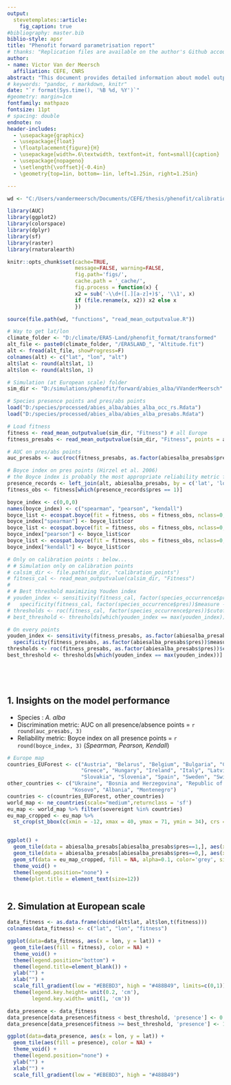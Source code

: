 ```yaml
---
output: 
  stevetemplates::article:
    fig_caption: true
#bibliography: master.bib
biblio-style: apsr
title: "Phenofit forward parametrisation report"
# thanks: "Replication files are available on the author's Github account (http://github.com/svmiller). **Current version**: `r format(Sys.time(), '%B %d, %Y')`; **Corresponding author**: svmille@clemson.edu."
author:
- name: Victor Van der Meersch
  affiliation: CEFE, CNRS
abstract: "This document provides detailed information about model outputs with foward (default) species parameters. "
# keywords: "pandoc, r markdown, knitr"
date: "`r format(Sys.time(), '%B %d, %Y')`"
#geometry: margin=1cm
fontfamily: mathpazo
fontsize: 11pt
# spacing: double
endnote: no
header-includes:
  - \usepackage{graphicx}
  - \usepackage{float}
  - \floatplacement{figure}{H}
  - \usepackage[width=.6\textwidth, textfont=it, font=small]{caption}
  - \usepackage{nopageno}
  - \setlength{\voffset}{-0.4in}
  - \geometry{top=1in, bottom=-1in, left=1.25in, right=1.25in}

---
```


```r
wd <- "C:/Users/vandermeersch/Documents/CEFE/thesis/phenofit/calibration_report"

library(AUC)
library(ggplot2)
library(colorspace)
library(dplyr)
library(sf)
library(raster)
library(rnaturalearth)

knitr::opts_chunk$set(cache=TRUE,
                      message=FALSE, warning=FALSE,
                      fig.path='figs/',
                      cache.path = '_cache/',
                      fig.process = function(x) {
                      x2 = sub('-\\d+([.][a-z]+)$', '\\1', x)
                      if (file.rename(x, x2)) x2 else x
                      })

source(file.path(wd, "functions", "read_mean_outputvalue.R"))

# Way to get lat/lon
climate_folder <- "D:/climate/ERA5-Land/phenofit_format/transformed"
alt_file <- paste0(climate_folder, "/ERA5LAND_", "Altitude.fit")
alt <- fread(alt_file, showProgress=F)
colnames(alt) <- c("lat", "lon", "alt")
alt$lat <- round(alt$lat, 1)
alt$lon <- round(alt$lon, 1)

```

```r
# Simulation (at European scale) folder
sim_dir <- "D:/simulations/phenofit/forward/abies_alba/VVanderMeersch"

# Species presence points and pres/abs points
load("D:/species/processed/abies_alba/abies_alba_occ_rs.Rdata")
load("D:/species/processed/abies_alba/abies_alba_presabs.Rdata")

# Load fitness
fitness <- read_mean_outputvalue(sim_dir, "Fitness") # all Europe
fitness_presabs <- read_mean_outputvalue(sim_dir, "Fitness", points = abiesalba_presabs) # only on pres/abs points

# AUC on pres/abs points 
auc_presabs <- auc(roc(fitness_presabs, as.factor(abiesalba_presabs$pres)))

# Boyce index on pres points (Hirzel et al. 2006)
# the Boyce index is probably the most appropriate reliability metric for presence‐only data (Leroy et al. 2018)
presence_records <- left_join(alt, abiesalba_presabs, by = c('lat', 'lon')) %>% dplyr::select(-c('alt'))
fitness_obs <- fitness[which(presence_records$pres == 1)]

boyce_index <- c(0,0,0)
names(boyce_index) <- c("spearman", "pearson", "kendall")
boyce_list <- ecospat.boyce(fit = fitness, obs = fitness_obs, nclass=0, window.w="default", res=100, PEplot = F, rm.duplicate = F,  method = 'spearman' )
boyce_index["spearman"] <- boyce_list$cor
boyce_list <- ecospat.boyce(fit = fitness, obs = fitness_obs, nclass=0, window.w="default", res=100, PEplot = F, rm.duplicate = F,  method = 'pearson' )
boyce_index["pearson"] <- boyce_list$cor
boyce_list <- ecospat.boyce(fit = fitness, obs = fitness_obs, nclass=0, window.w="default", res=100, PEplot = F, rm.duplicate = F,  method = 'kendall' )
boyce_index["kendall"] <- boyce_list$cor

```

```r
# Only on calibration points : below...
# # Simulation only on calibration points
# calsim_dir <- file.path(sim_dir, "calibration_points")
# fitness_cal <- read_mean_outputvalue(calsim_dir, "Fitness")
# 
# # Best threshold maximizing Youden index
# youden_index <- sensitivity(fitness_cal, factor(species_occurrence$pres))$measure +
#   specificity(fitness_cal, factor(species_occurrence$pres))$measure -1
# thresholds <- roc(fitness_cal, factor(species_occurrence$pres))$cutoffs
# best_threshold <- thresholds[which(youden_index == max(youden_index))]

# On every points
youden_index <- sensitivity(fitness_presabs, as.factor(abiesalba_presabs$pres))$measure +
  specificity(fitness_presabs, as.factor(abiesalba_presabs$pres))$measure -1
thresholds <- roc(fitness_presabs, as.factor(abiesalba_presabs$pres))$cutoffs
best_threshold <- thresholds[which(youden_index == max(youden_index))]






```

## 1. Insights on the model performance

- Species : *A. alba*  
- Discrimination metric: AUC on all presence/absence points = `r round(auc_presabs, 3)`  
- Reliability metric: Boyce index on all presence points = `r round(boyce_index, 3)` (*Spearman, Pearson, Kendall*)

```r

# Europe map
countries_EUForest <- c("Austria", "Belarus", "Belgium", "Bulgaria", "Croatia", "Cyprus", "Czech Rep.", "Denmark", "Estonia", "Finland", "France", "Germany",
                        "Greece", "Hungary", "Ireland", "Italy", "Latvia", "Lithuania", "Moldova", "Netherlands", "Norway", "Poland", "Portugal", "Romania",
                        "Slovakia", "Slovenia", "Spain", "Sweden", "Switzerland", "United Kingdom")
other_countries <- c("Ukraine", "Bosnia and Herzegovina", "Republic of Serbia", "Macedonia", "Greece",
                     "Kosovo", "Albania", "Montenegro")
countries <- c(countries_EUForest, other_countries)
world_map <- ne_countries(scale="medium",returnclass = 'sf')
eu_map <- world_map %>% filter(sovereignt %in% countries)
eu_map_cropped <- eu_map %>% 
  st_crop(st_bbox(c(xmin = -12, xmax = 40, ymax = 71, ymin = 34), crs = st_crs(4326)))


ggplot() + 
  geom_tile(data = abiesalba_presabs[abiesalba_presabs$pres==1,], aes(x = lon, y = lat), color = NA, fill = "#5eb88a", alpha=1) +
  geom_tile(data = abiesalba_presabs[abiesalba_presabs$pres==0,], aes(x = lon, y = lat), color = NA, fill = "#f5cfc6", alpha=0.5) +
  geom_sf(data = eu_map_cropped, fill = NA, alpha=0.1, color='grey', size = 0.1) +
  theme_void() +
  theme(legend.position="none") +
  theme(plot.title = element_text(size=12))



```


## 2. Simulation at European scale


```r
data_fitness <- as.data.frame(cbind(alt$lat, alt$lon,t(fitness)))
colnames(data_fitness) <- c("lat", "lon", "fitness")

ggplot(data=data_fitness, aes(x = lon, y = lat)) + 
  geom_tile(aes(fill = fitness), color = NA) +
  theme_void() +
  theme(legend.position="bottom") +
  theme(legend.title=element_blank()) +
  ylab("") +
  xlab("") +
  scale_fill_gradient(low = "#EBEBD3", high = "#488B49", limits=c(0,1)) +
  theme(legend.key.height= unit(0.2, 'cm'),
        legend.key.width= unit(1, 'cm'))

```



```r
data_presence <- data_fitness
data_presence[data_presence$fitness < best_threshold, 'presence'] <- 0
data_presence[data_presence$fitness >= best_threshold, 'presence'] <- 1

ggplot(data=data_presence, aes(x = lon, y = lat)) + 
  geom_tile(aes(fill = presence), color = NA) +
  theme_void() +
  theme(legend.position="none") +
  ylab("") +
  xlab("") +
  scale_fill_gradient(low = "#EBEBD3", high = "#488B49")

```

<!--
# References
\setlength{\parindent}{-0.2in}
\setlength{\leftskip}{0.2in}
\setlength{\parskip}{8pt}
\vspace*{-0.2in}
\noindent
-->
